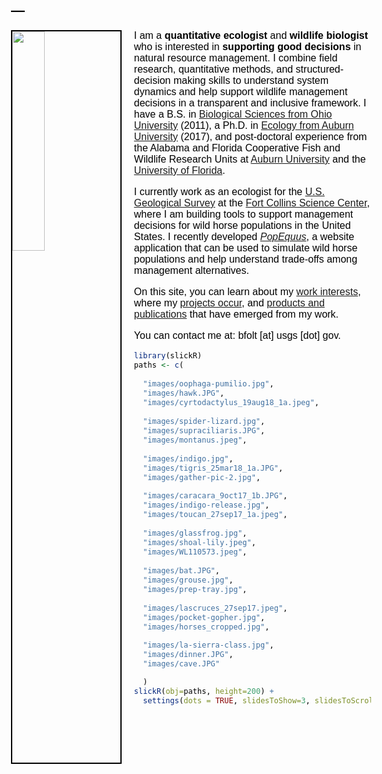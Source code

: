 ---
---

<link rel="stylesheet" href="styles.css" type="text/css">

<style type="text/css">
body{ /* Normal  */ font-size: 16px; font-family: Arial; color:black}
td {  /* Table  */ font-size: 8px;}
h1.title {font-size: 38px; color: DarkRed;}
h1 { /* Header 1 */ font-size: 28px; color: Black;}
h2 { /* Header 2 */ font-size: 22px; color: Black;}
h3 { /* Header 3 */ font-size: 18px; color: Black;}
code.r{ /* Code block */ font-size: 12px;}
pre { /* Code block - determines code spacing between lines */ font-size: 14px;}
</style>

<img src="images/me_amphiuma_2012.jpg" style="width:30%; border:2px solid; margin-right: 20px" align="left">

I am a **quantitative ecologist** and **wildlife biologist** who is interested in **supporting good decisions** in natural resource management. I combine field research, quantitative methods, and  structured-decision making skills to understand system dynamics and help support wildlife management decisions in a transparent and inclusive framework. I have a B.S. in [Biological Sciences from Ohio University](https://www.ohio.edu/cas/biology) (2011), a Ph.D. in [Ecology from Auburn University](http://www.auburn.edu/cosam/departments/biology/) (2017), and post-doctoral experience from the Alabama and Florida Cooperative Fish and Wildlife Research Units at [Auburn University](https://www1.usgs.gov/coopunits/unit/Alabama) and the [University of Florida](https://wec.ifas.ufl.edu/coop/). 

I currently work as an ecologist for the [U.S. Geological Survey](https://www.usgs.gov/) at the [Fort Collins Science Center](https://www.usgs.gov/centers/fort), where I am building tools to support management decisions for wild horse populations in the United States. I recently developed [*PopEquus*](https://rconnect.usgs.gov/popequus/), a website application that can be used to simulate wild horse populations and help understand trade-offs among management alternatives.

On this site, you can learn about my [work interests](https://brianfolt.github.io/research), where my [projects occur](https://brianfolt.github.io/locations), and [products and publications ](https://brianfolt.github.io/publications) that have emerged from my work.

You can contact me at: bfolt [at] usgs [dot] gov.

```r
library(slickR)
paths <- c(
  
  "images/oophaga-pumilio.jpg",
  "images/hawk.JPG",
  "images/cyrtodactylus_19aug18_1a.jpeg",
  
  "images/spider-lizard.jpg",
  "images/supraciliaris.JPG",
  "images/montanus.jpeg",
  
  "images/indigo.jpg",
  "images/tigris_25mar18_1a.JPG",
  "images/gather-pic-2.jpg",

  "images/caracara_9oct17_1b.JPG",
  "images/indigo-release.jpg",
  "images/toucan_27sep17_1a.jpeg",
  
  "images/glassfrog.jpg",
  "images/shoal-lily.jpeg",
  "images/WL110573.jpeg",
  
  "images/bat.JPG",
  "images/grouse.jpg",
  "images/prep-tray.jpg",
    
  "images/lascruces_27sep17.jpeg",
  "images/pocket-gopher.jpg",
  "images/horses_cropped.jpg",

  "images/la-sierra-class.jpg",
  "images/dinner.JPG",
  "images/cave.JPG"

  )
slickR(obj=paths, height=200) + 
  settings(dots = TRUE, slidesToShow=3, slidesToScroll=3, autoplay=TRUE, autoplaySpeed=5000)
```